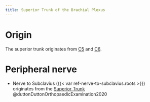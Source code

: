 ```yaml
---
title: Superior Trunk of the Brachial Plexus
---
```


# Origin {#origin}
The superior trunk originates from [C5]({{< var ref-nerve-root.c5 >}}) and [C6]({{< var ref-nerve-root.c6 >}}).

# Peripheral nerve

- Nerve to Subclavius ({{< var ref-nerve-to-subclavius.roots >}}) originates from the [Superior Trunk]({{< var ref-brachial-plexus.superior-trunk >}}) @duttonDuttonOrthopaedicExamination2020